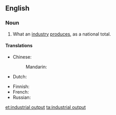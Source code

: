 {{also|industrial-output}}
==English==

===Noun===
{{en-noun}}

# {{lb|en|accounting}} What an [[industry]] [[produce]]s, as a national total.

====Translations====
{{trans-top|what an industry produces}}
* Chinese:
*: Mandarin: {{t-needed|cmn}}
* Dutch: {{t|nl|industriële produktie|f}}
{{trans-mid}}
* Finnish: {{t+|fi|teollisuustuotanto}}
* French: {{t|fr|production industrielle|f}}
* Russian: {{t|ru|промы́шленное произво́дство|n|sc=Cyrl}}
{{trans-bottom}}

[[et:industrial output]]
[[ta:industrial output]]